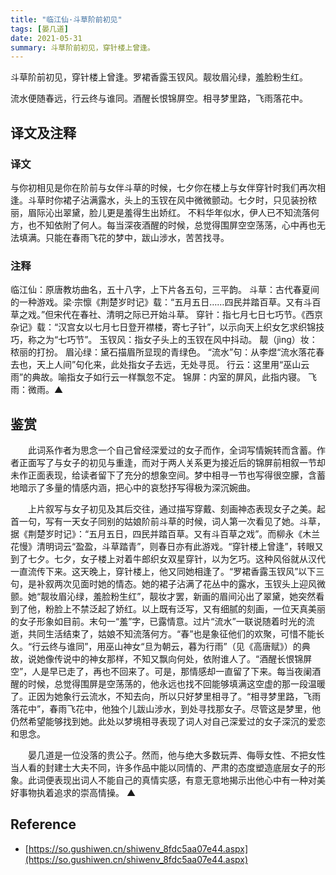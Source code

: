 ```yaml
---
title: "临江仙·斗草阶前初见"
tags: [晏几道]
date: 2021-05-31
summary: 斗草阶前初见，穿针楼上曾逢。
---
```


斗草阶前初见，穿针楼上曾逢。罗裙香露玉钗风。靓妆眉沁绿，羞脸粉生红。

流水便随春远，行云终与谁同。酒醒长恨锦屏空。相寻梦里路，飞雨落花中。

## 译文及注释

### 译文

与你初相见是你在阶前与女伴斗草的时候，七夕你在楼上与女伴穿针时我们再次相逢。斗草时你裙子沾满露水，头上的玉钗在风中微微颤动。七夕时，只见装扮秾丽，眉际沁出翠黛，脸儿更是羞得生出娇红。
不料华年似水，伊人已不知流落何方，也不知依附了何人。每当深夜酒醒的时候，总觉得围屏空空荡荡，心中再也无法填满。只能在春雨飞花的梦中，跋山涉水，苦苦找寻。

### 注释

临江仙：原唐教坊曲名，五十八字，上下片各五句，三平韵。
斗草：古代春夏间的一种游戏。梁·宗懔《荆楚岁时记》载：“五月五日……四民并踏百草。又有斗百草之戏。”但宋代在春社、清明之际已开始斗草。
穿针：指七月七日七巧节。《西京杂记》载：“汉宫女以七月七日登开襟楼，寄七子针”，以示向天上织女乞求织锦技巧，称之为“七巧节”。
玉钗风：指女子头上的玉钗在风中抖动。
靓（jìng）妆：秾丽的打扮。
眉沁绿：黛石描眉所显现的青绿色。
“流水”句：从李煜“流水落花春去也，天上人间”句化来，此处指女子去远，无处寻觅。
行云：这里用“巫山云雨”的典故。喻指女子如行云一样飘忽不定。
锦屏：内室的屏风，此指内寝。
飞雨：微雨。▲

## 鉴赏

　　此词系作者为思念一个自己曾经深爱过的女子而作，全词写情婉转而含蓄。作者正面写了与女子的初见与重逢，而对于两人关系更为接近后的锦屏前相叙一节却未作正面表现，给读者留下了充分的想象空间。梦中相寻一节也写得很空朦，含蓄地暗示了多量的情感内涵，把心中的哀愁抒写得极为深沉婉曲。

　　上片叙写与女子初见及其后交往，通过描写穿戴、刻画神态表现女子之美。起首一句，写有一天女子同别的姑娘阶前斗草的时候，词人第一次看见了她。斗草，据《荆楚岁时记》：“五月五日，四民并踏百草。又有斗百草之戏”。而柳永《木兰花慢》清明词云“盈盈，斗草踏青”，则春日亦有此游戏。“穿针楼上曾逢”，转眼又到了七夕。七夕，女子楼上对着牛郎织女双星穿针，以为乞巧。这种风俗就从汉代一直流传下来。这天晚上，穿针楼上，他又同她相逢了。“罗裙香露玉钗风”以下三句，是补叙两次见面时她的情态。她的裙子沾满了花丛中的露水，玉钗头上迎风微颤。她“靓妆眉沁绿，羞脸粉生红”，靓妆才罢，新画的眉间沁出了翠黛，她突然看到了他，粉脸上不禁泛起了娇红。以上既有泛写，又有细腻的刻画，一位天真美丽的女子形象如目前。末句一“羞”字，已露情意。过片“流水”一联说随着时光的流逝，共同生活结束了，姑娘不知流落何方。“春”也是象征他们的欢聚，可惜不能长久。“行云终与谁同”，用巫山神女“旦为朝云，暮为行雨”（见《高唐赋》）的典故，说她像传说中的神女那样，不知又飘向何处，依附谁人了。“酒醒长恨锦屏空”，人是早已走了，再也不回来了。可是，那情感却一直留了下来。每当夜阑酒醒的时候，总觉得围屏是空荡荡的，他永远也找不回能够填满这空虚的那一段温暖了。正因为她象行云流水，不知去向，所以只好梦里相寻了。“相寻梦里路，飞雨落花中”，春雨飞花中，他独个儿跋山涉水，到处寻找那女子。尽管这是梦里，他仍然希望能够找到她。此处以梦境相寻表现了词人对自己深爱过的女子深沉的爱恋和思念。

　　晏几道是一位没落的贵公子。然而，他与绝大多数玩弄、侮辱女性、不把女性当人看的封建士大夫不同，许多作品中能以同情的、严肃的态度塑造底层女子的形象。此词便表现出词人不能自己的真情实感，有意无意地揭示出他心中有一种对美好事物执着追求的崇高情操。 ▲

## Reference

- [https://so.gushiwen.cn/shiwenv_8fdc5aa07e44.aspx](https://so.gushiwen.cn/shiwenv_8fdc5aa07e44.aspx)